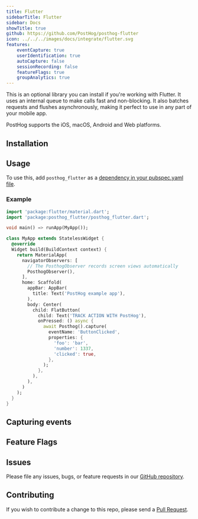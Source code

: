 ```yaml
---
title: Flutter
sidebarTitle: Flutter
sidebar: Docs
showTitle: true
github: https://github.com/PostHog/posthog-flutter
icon: ../../../images/docs/integrate/flutter.svg
features:
    eventCapture: true
    userIdentification: true
    autoCapture: false
    sessionRecording: false
    featureFlags: true
    groupAnalytics: true
---
```


This is an optional library you can install if you're working with Flutter. It uses an internal queue to make calls fast and non-blocking. It also batches requests and flushes asynchronously, making it perfect to use in any part of your mobile app.

PostHog supports the iOS, macOS, Android and Web platforms.

## Installation


<FlutterInstall />

## Usage

To use this, add `posthog_flutter` as a [dependency in your pubspec.yaml file](https://pub.dev/packages/posthog_flutter/install).

### Example

```dart
import 'package:flutter/material.dart';
import 'package:posthog_flutter/posthog_flutter.dart';

void main() => runApp(MyApp());

class MyApp extends StatelessWidget {
  @override
  Widget build(BuildContext context) {
    return MaterialApp(
      navigatorObservers: [
        // The PosthogObserver records screen views automatically
        PosthogObserver(),
      ],
      home: Scaffold(
        appBar: AppBar(
          title: Text('PostHog example app'),
        ),
        body: Center(
          child: FlatButton(
            child: Text('TRACK ACTION WITH PostHog'),
            onPressed: () async {
              await Posthog().capture(
                eventName: 'ButtonClicked',
                properties: {
                  'foo': 'bar',
                  'number': 1337,
                  'clicked': true,
                },
              );
            },
          ),
        ),
      )
    );
  }
}
```

## Capturing events


<FlutterSendEvents />

## Feature Flags


<FeatureFlagsLibsIntro />


<FlutterFeatureFlagsCode />

## Issues

Please file any issues, bugs, or feature requests in our [GitHub repository](https://github.com/posthog/posthog-flutter/issues/new).

## Contributing

If you wish to contribute a change to this repo, please send a [Pull Request](https://github.com/posthog/posthog-flutter/pulls).

